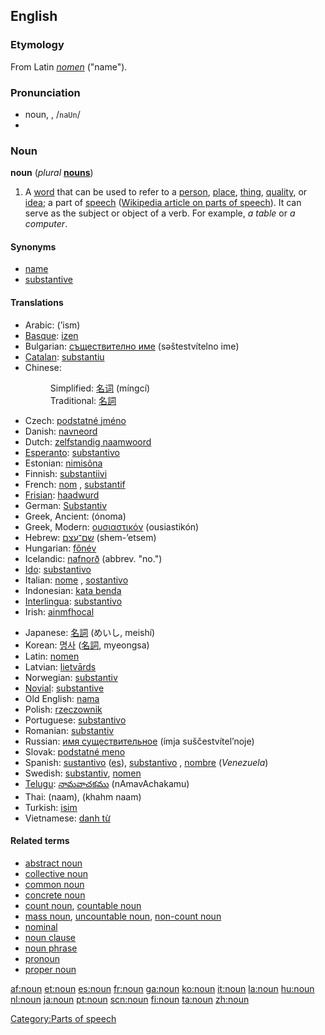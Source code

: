 ==English==
{{wikipedia}}

===Etymology===
From Latin ''[[nomen]]'' ("name").

===Pronunciation===
*noun, {{IPA|/naʊn/}}, /<tt>naUn</tt>/
*{{audio|en-us-inlandnorth-noun.ogg|Audio (US-Inland North)}}

===Noun===
'''noun''' (''plural'' '''[[nouns]]''')

# {{grammar}} A [[word]] that can be used to refer to a [[person]], [[place]], [[thing]], [[quality]], or [[idea]]; a part of [[speech]] ([[w:Part of speech|Wikipedia article on parts of speech]]). It can serve as the subject or object of a verb. For example, ''a table'' or ''a computer''.

====Synonyms====
*[[name]]
*[[substantive]]

====Translations====
{{top}}
*Arabic: {{ARchar|[[اسم]]}} (’ism) {{m}}
*[[Basque]]: [[izen]]
*Bulgarian: [[съществително име]] (səštestvítelno ime) {{n}}
*[[Catalan]]: [[substantiu]] {{m}}
*Chinese:
*:Simplified: [[名词]] (míngcí)
*:Traditional: [[名詞]]
*Czech: [[podstatné jméno]] {{n}}
*Danish: [[navneord]] {{n}}
*Dutch: [[zelfstandig naamwoord]] {{n}}
*[[Esperanto]]: [[substantivo]]
*Estonian: [[nimisõna]]
*Finnish: [[substantiivi]]
*French: [[nom]] {{m}}, [[substantif]] {{m}}
*[[Frisian]]: [[haadwurd]] {{n}}
*German: [[Substantiv]] {{n}}
*Greek, Ancient: {{IPAchar|[[ὄνομα]]}} (ónoma) {{n}} 
*Greek, Modern: [[ουσιαστικόν]] (ousiastikón) {{n}}
*Hebrew: [[שם־עצם]] (shem-’etsem) {{m}}
*Hungarian: [[főnév]]
*Icelandic: [[nafnorð]] (abbrev. "no.")
*[[Ido]]: [[substantivo]]
*Italian: [[nome]] {{m}}, [[sostantivo]] {{m}}
*Indonesian: [[kata benda]]
*[[Interlingua]]: [[substantivo]]
*Irish: [[ainmfhocal]]
{{mid}}
*Japanese: [[名詞]] (めいし, meishí)
*Korean: [[명사]] ([[名詞]], myeongsa)
*Latin: [[nomen]] {{n}}
*Latvian: [[lietvārds]] {{m}}
*Norwegian: [[substantiv]] {{n}}
*[[Novial]]: [[substantive]]
*Old English: [[nama]] {{m}}
*Polish: [[rzeczownik]] {{m}}
*Portuguese: [[substantivo]] {{m}}
*Romanian: [[substantiv]] {{n}}
*Russian: [[имя существительное]] (ímja suščestvítel’noje) {{n}}
*Slovak: [[podstatné meno]] {{n}}
*Spanish: [[sustantivo]] {{m}} ([[:es:sustantivo|es]]), [[substantivo]] {{m}}, [[nombre]] {{m}} (''Venezuela'')
*Swedish: [[substantiv]], [[nomen]]
*[[Telugu]]: [[నామవాచకము]] (nAmavAchakamu)
*Thai: {{THchar|[[นาม]]}} (naam), {{THchar|[[คำนาม]]}} (khahm naam)
*Turkish: [[isim]]
*Vietnamese: [[danh từ]]
{{bottom}}

====Related terms====
*[[abstract noun]]
*[[collective noun]]
*[[common noun]]
*[[concrete noun]]
*[[count noun]], [[countable noun]]
*[[mass noun]], [[uncountable noun]], [[non-count noun]]
*[[nominal]]
*[[noun clause]]
*[[noun phrase]]
*[[pronoun]]
*[[proper noun]]


[[Category:Parts of speech]]

[[af:noun]]
[[et:noun]]
[[es:noun]]
[[fr:noun]]
[[ga:noun]]
[[ko:noun]]
[[it:noun]]
[[la:noun]]
[[hu:noun]]
[[nl:noun]]
[[ja:noun]]
[[pt:noun]]
[[scn:noun]]
[[fi:noun]]
[[ta:noun]]
[[zh:noun]]